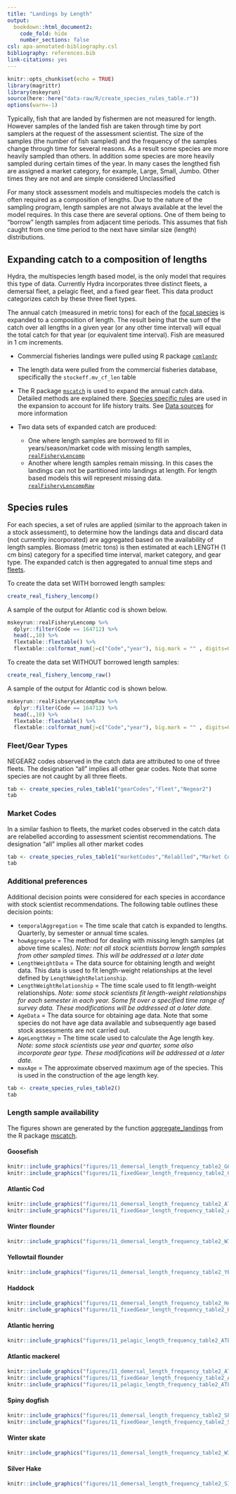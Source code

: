 ```yaml
---
title: "Landings by Length"
output:
  bookdown::html_document2:
    code_fold: hide
    number_sections: false
csl: apa-annotated-bibliography.csl
bibliography: references.bib
link-citations: yes
---
```


```r
knitr::opts_chunk$set(echo = TRUE)
library(magrittr)
library(mskeyrun)
source(here::here("data-raw/R/create_species_rules_table.r"))
options(warn=-1)
```

Typically, fish that are landed by fishermen are not measured for length. However samples of the landed fish are taken through time by port samplers at the request of the assessment scientist. The size of the samples (the number of fish sampled) and the frequency of the samples change through time for several reasons. As a result some species are more heavily sampled than others. In addition some species are more heavily sampled during certain times of the year. In many cases the lengthed fish are assigned a market category, for example, Large, Small, Jumbo. Other times they are not and are simple considered Unclassified

For many stock assessment models and multispecies models the catch is often required as a composition of lengths. Due to the nature of the sampling program, length samples are not always available at the level the model requires. In this case there are several options. One of them being to "borrow" length samples from adjacent time periods. This assumes that fish caught from one time period to the next have similar size (length) distributions.

## Expanding catch to a composition of lengths

Hydra, the multispecies length based model, is the only model that requires this type of data. Currently Hydra incorporates three distinct fleets, a demersal fleet, a pelagic fleet, and a fixed gear fleet. This data product categorizes catch by these three fleet types.

The annual catch (measured in metric tons) for each of the [focal species](stockAreas.html#focal) is expanded to a composition of length. The result being that the sum of the catch over all lengths in a given year (or any other time interval) will equal the total catch for that year (or equivalent time interval). Fish are measured in 1 cm increments.

* Commercial fisheries landings were pulled using R package [`comlandr`](https://noaa-edab.github.io/comlandr/)

* The length data were pulled from the commercial fisheries database, specifically the `stockeff.mv_cf_len` table

* The R package [`mscatch`](https://noaa-edab.github.io/mscatch/) is used to expand the annual catch data. Detailed methods are explained there. [Species specific rules](#rules) are used in the expansion to account for life history traits. See [Data sources](GBLandingLengthDataSources.html#function) for more information

* Two data sets of expanded catch are produced:
  * One where length samples are borrowed to fill in years/season/market code with missing length samples, [`realFisheryLencomp`](https://noaa-edab.github.io/ms-keyrun/reference/realFisheryLencomp.html)
  * Another where length samples remain missing. In this cases the landings can not be partitioned into landings at length. For length based models this will represent missing data. [`realFisheryLencompRaw`](https://noaa-edab.github.io/ms-keyrun/reference/realFisheryLencompRaw.html)

## Species rules {#rules}

For each species, a set of rules are applied (similar to the approach taken in a stock assessment), to determine how the landings data and discard data (not currently incorporated) are aggregated based on the availability of length samples. Biomass (metric tons) is then estimated at each LENGTH (1 cm bins) category for a specified time interval, market category, and gear type. The expanded catch is then aggregated to annual time steps and [fleets](https://noaa-edab.github.io/ms-keyrun/articles/GBFleetDecisions.html). 

To create the data set WITH borrowed length samples:
```r
create_real_fishery_lencomp()
```

A sample of the output for Atlantic cod is shown below.

```r
mskeyrun::realFisheryLencomp %>%
  dplyr::filter(Code == 164712) %>%
  head(.,10) %>%
  flextable::flextable() %>% 
  flextable::colformat_num(j=c("Code","year"), big.mark = "" , digits=0 )
```



To create the data set WITHOUT borrowed length samples:
```r
create_real_fishery_lencomp_raw()
```

A sample of the output for Atlantic cod is shown below.

```r
mskeyrun::realFisheryLencompRaw %>%
  dplyr::filter(Code == 164712) %>%
  head(.,10) %>%
  flextable::flextable() %>% 
  flextable::colformat_num(j=c("Code","year"), big.mark = "" , digits=0 )
```


### Fleet/Gear Types

NEGEAR2 codes observed in the catch data are attributed to one of three fleets. The designation "all" implies all other gear codes. Note that some species are not caught by all three fleets.

```r
tab <- create_species_rules_table1("gearCodes","Fleet","Negear2")
tab

```
### Market Codes

In a similar fashion to fleets, the market codes observed in the catch data are relabelled according to assessment scientist recommendations. The designation "all" implies all other market codes

```r
tab <- create_species_rules_table1("marketCodes","Relablled","Market Codes")
tab

```
### Additional preferences

Additional decision points were considered for each species in accordance with stock scientist recommendations. The following table outlines these decision points:

*   `temporalAggregation` = The time scale that catch is expanded to lengths. Quarterly, by semester or annual time scales.
*   `howAggregate` = The method for dealing with missing length samples (at above time scales). *Note: not all stock scientists borrow length samples from other sampled times. This will be addressed at a later date*
*   `LengthWeightData` = The data source for obtaining length and weight data. This data is used to fit length-weight relationships at the level defined by `LengthWeightRelationship`.
*   `LengthWeightRelationship` = The time scale used to fit length-weight relationships. *Note: some stock scientists fit length-weight relationships for each semester in each year. Some fit over a specified time range of survey data. These modifications will be addressed at a later date.*
*   `AgeData` = The data source for obtaining age data. Note that some species do not have age data available and subsequently age based stock assessments are not carried out.
*   `AgeLengthKey` = The time scale used to calculate the Age length key. *Note: some stock scientists use year and quarter, some also incorporate gear type. These modifications will be addressed at a later date. *
*   `maxAge` = The approximate observed maximum age of the species. This is used in the construction of the age length key.

```r
tab <- create_species_rules_table2()
tab

```

### Length sample availability {.tabset}

The figures shown are generated by the function [aggregate_landings](https://noaa-edab.github.io/mscatch/reference/aggregate_landings.html) from the R package [mscatch](https://noaa-edab.github.io/mscatch/articles/mscatch.html).


#### Goosefish

``` r
knitr::include_graphics("figures/11_demersal_length_frequency_table2_GOOSEFISH.png")
knitr::include_graphics("figures/11_fixedGear_length_frequency_table2_GOOSEFISH.png")
```

#### Atlantic Cod
```r
knitr::include_graphics("figures/11_demersal_length_frequency_table2_ATLANTIC COD.png")
knitr::include_graphics("figures/11_fixedGear_length_frequency_table2_ATLANTIC COD.png")

```

#### Winter flounder
```r
knitr::include_graphics("figures/11_demersal_length_frequency_table2_WINTER FLOUNDER.png")


```


#### Yellowtail flounder
```r
knitr::include_graphics("figures/11_demersal_length_frequency_table2_YELLOWTAIL FLOUNDER.png")


```


#### Haddock
```r
knitr::include_graphics("figures/11_demersal_length_frequency_table2_HADDOCK.png")
knitr::include_graphics("figures/11_fixedGear_length_frequency_table2_HADDOCK.png")

```


#### Atlantic herring

```r
knitr::include_graphics("figures/11_pelagic_length_frequency_table2_ATLANTIC HERRING.png")

```

#### Atlantic mackerel
```r
knitr::include_graphics("figures/11_demersal_length_frequency_table2_ATLANTIC MACKEREL.png")
knitr::include_graphics("figures/11_fixedGear_length_frequency_table2_ATLANTIC MACKEREL.png")
knitr::include_graphics("figures/11_pelagic_length_frequency_table2_ATLANTIC MACKEREL.png")

```


#### Spiny dogfish
```r
knitr::include_graphics("figures/11_demersal_length_frequency_table2_SPINY DOGFISH.png")
knitr::include_graphics("figures/11_fixedGear_length_frequency_table2_SPINY DOGFISH.png")

```


#### Winter skate
```r
knitr::include_graphics("figures/11_demersal_length_frequency_table2_WINTER SKATE.png")

```


#### Silver Hake
```r
knitr::include_graphics("figures/11_demersal_length_frequency_table2_SILVER HAKE.png")


```

